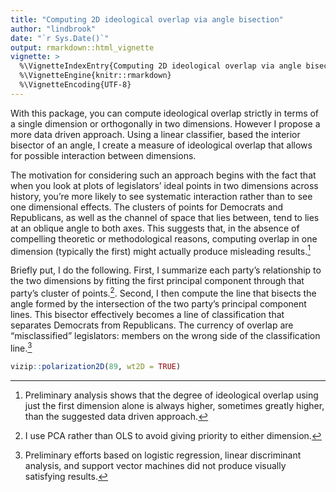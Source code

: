 ```yaml
---
title: "Computing 2D ideological overlap via angle bisection"
author: "lindbrook"
date: "`r Sys.Date()`"
output: rmarkdown::html_vignette
vignette: >
  %\VignetteIndexEntry{Computing 2D ideological overlap via angle bisection}
  %\VignetteEngine{knitr::rmarkdown}
  %\VignetteEncoding{UTF-8}
---
```


With this package, you can compute ideological overlap strictly in terms of a single dimension or orthogonally in two dimensions. However I propose a more data driven approach. Using a linear classifier, based the interior bisector of an angle, I create a measure of ideological overlap that allows for possible interaction between dimensions.

The motivation for considering such an approach begins with the fact that when you look at plots of legislators' ideal points in two dimensions across history, you're more likely to see systematic interaction rather than to see one dimensional effects. The clusters of points for Democrats and Republicans, as well as the channel of space that lies between, tend to lies at an oblique angle to both axes. This suggests that, in the absence of compelling theoretic or methodological reasons, computing overlap in one dimension (typically the first) might actually produce misleading results.^[Preliminary analysis shows that the degree of ideological overlap using just the first dimension alone is always higher, sometimes greatly higher, than the suggested data driven approach.]

Briefly put, I do the following. First, I summarize each party's relationship to the two dimensions by fitting the first principal component through that party's cluster of points.^[I use PCA rather than OLS to avoid giving priority to either dimension.]. Second, I then compute the line that bisects the angle formed by the intersection of the two party's principal component lines. This bisector effectively becomes a line of classification that separates Democrats from Republicans. The currency of overlap are "misclassified" legislators: members on the wrong side of the classification line.^[Preliminary efforts based on logistic regression, linear discriminant analysis, and support vector machines did not produce visually satisfying results.]

```r
vizip::polarization2D(89, wt2D = TRUE)
```
